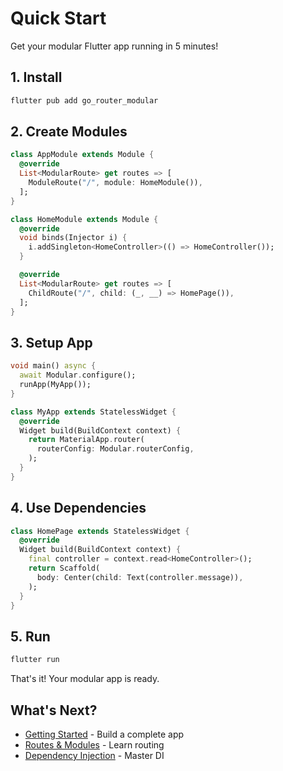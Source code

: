 # Quick Start

Get your modular Flutter app running in 5 minutes!

## 1. Install

```bash
flutter pub add go_router_modular
```

## 2. Create Modules

```dart
class AppModule extends Module {
  @override
  List<ModularRoute> get routes => [
    ModuleRoute("/", module: HomeModule()),
  ];
}

class HomeModule extends Module {
  @override
  void binds(Injector i) {
    i.addSingleton<HomeController>(() => HomeController());
  }

  @override
  List<ModularRoute> get routes => [
    ChildRoute("/", child: (_, __) => HomePage()),
  ];
}
```

## 3. Setup App

```dart
void main() async {
  await Modular.configure();
  runApp(MyApp());
}

class MyApp extends StatelessWidget {
  @override
  Widget build(BuildContext context) {
    return MaterialApp.router(
      routerConfig: Modular.routerConfig,
    );
  }
}
```

## 4. Use Dependencies

```dart
class HomePage extends StatelessWidget {
  @override
  Widget build(BuildContext context) {
    final controller = context.read<HomeController>();
    return Scaffold(
      body: Center(child: Text(controller.message)),
    );
  }
}
```

## 5. Run

```bash
flutter run
```

That's it! Your modular app is ready.

## What's Next?

- [Getting Started](/docs/getting-started) - Build a complete app
- [Routes & Modules](/routes/routes-system) - Learn routing
- [Dependency Injection](/dependency-injection) - Master DI